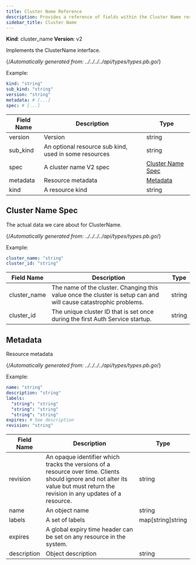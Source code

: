 ```yaml
---
title: Cluster Name Reference
description: Provides a reference of fields within the Cluster Name resource, which you can manage with tctl.
sidebar_title: Cluster Name
---
```


**Kind**: cluster_name
**Version**: v2

Implements the ClusterName interface.

{/*Automatically generated from: ../../../../api/types/types.pb.go*/}

Example:

```yaml
kind: "string"
sub_kind: "string"
version: "string"
metadata: # [...]
spec: # [...]
```
|Field Name|Description|Type|
|---|---|---|
|version|Version|string|
|sub_kind|An optional resource sub kind, used in some resources|string|
|spec|A cluster name V2 spec|[Cluster Name Spec](#cluster-name-spec)|
|metadata|Resource metadata|[Metadata](#metadata)|
|kind|A resource kind|string|

## Cluster Name Spec

The actual data we care about for ClusterName.

{/*Automatically generated from: ../../../../api/types/types.pb.go*/}

Example:

```yaml
cluster_name: "string"
cluster_id: "string"
```

|Field Name|Description|Type|
|---|---|---|
|cluster_name|The name of the cluster. Changing this value once the cluster is setup can and will cause catastrophic problems.|string|
|cluster_id|The unique cluster ID that is set once during the first Auth Service startup.|string|

## Metadata

Resource metadata

{/*Automatically generated from: ../../../../api/types/types.pb.go*/}

Example:

```yaml
name: "string"
description: "string"
labels: 
  "string": "string"
  "string": "string"
  "string": "string"
expires: # See description
revision: "string"
```

|Field Name|Description|Type|
|---|---|---|
|revision|An opaque identifier which tracks the versions of a resource over time. Clients should ignore and not alter its value but must return the revision in any updates of a resource.|string|
|name|An object name|string|
|labels|A set of labels|map[string]string|
|expires|A global expiry time header can be set on any resource in the system.||
|description|Object description|string|

